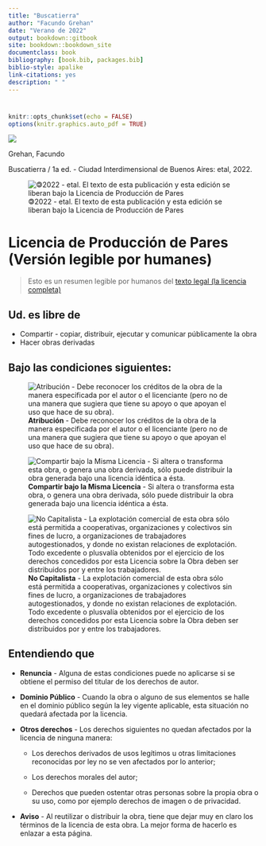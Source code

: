 ```yaml
--- 
title: "Buscatierra"
author: "Facundo Grehan"
date: "Verano de 2022"
output: bookdown::gitbook
site: bookdown::bookdown_site
documentclass: book
bibliography: [book.bib, packages.bib]
biblio-style: apalike
link-citations: yes
description: " "
---
```


# {-}

```r
knitr::opts_chunk$set(echo = FALSE)
options(knitr.graphics.auto_pdf = TRUE)
```

![ ](images/portada.png)

Grehan, Facundo

Buscatierra / 1a ed. - Ciudad Interdimensional de
Buenos Aires: etal, 2022.

![🄯2022 - etal. El texto de esta publicación y esta edición se liberan bajo la Licencia de 
Producción de Pares](images/lccc.png)

# Licencia de Producción de Pares (Versión legible por humanes) {-}

> Esto es un resumen legible por humanos del [texto legal (la licencia
> completa)](http://endefensadelsl.org/ppl_es.html)

## Ud. es libre de {-}

* Compartir - copiar, distribuir, ejecutar y comunicar públicamente la obra
* Hacer obras derivadas

## Bajo las condiciones siguientes: {-}


![**Atribución** - Debe reconocer los créditos de la obra de la manera
especificada por el autor o el licenciante (pero no de una manera que sugiera
que tiene su apoyo o que apoyan el uso que hace de su obra).](images/by.png)

![**Compartir bajo la Misma Licencia** - Si altera o transforma esta obra, o
genera una obra derivada, sólo puede distribuir la obra generada bajo una
licencia idéntica a ésta.](images/sa.png)

![**No Capitalista** - La explotación comercial de esta obra sólo está permitida
a cooperativas, organizaciones y colectivos sin fines de lucro, a
organizaciones de trabajadores autogestionados, y donde no existan relaciones
de explotación.  Todo excedente o plusvalía obtenidos por el ejercicio de los
derechos concedidos por esta Licencia sobre la Obra deben ser distribuidos por y
entre los trabajadores.](images/nc.png)


## Entendiendo que {-}

* **Renuncia** - Alguna de estas condiciones puede no aplicarse si se obtiene
  el permiso del titular de los derechos de autor.

* **Dominio Público** - Cuando la obra o alguno de sus elementos se halle en
  el dominio público según la ley vigente aplicable, esta situación no quedará
  afectada por la licencia.

* **Otros derechos** - Los derechos siguientes no quedan afectados por
  la licencia de ninguna manera:

    + Los derechos derivados de usos legítimos u otras limitaciones
      reconocidas por ley no se ven afectados por lo anterior;

    + Los derechos morales del autor;

    + Derechos que pueden ostentar otras personas sobre la propia obra o
      su uso, como por ejemplo derechos de imagen o de privacidad.

* **Aviso** - Al reutilizar o distribuir la obra, tiene que dejar muy en claro
  los términos de la licencia de esta obra.  La mejor forma de hacerlo es
  enlazar a esta página.